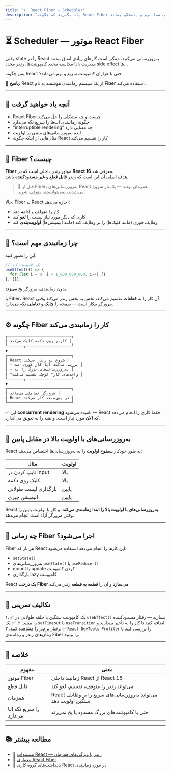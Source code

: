 ```yaml
---
title: "۶. React Fiber — Scheduler"
description: "یاد بگیرید که چگونه React Fiber وظایف رندر بزرگ را به قطعات کوچک‌تر تقسیم می‌کند تا اپ شما نرم و پاسخگو بماند."
---
```


# ⏳ Scheduler — موتور React Fiber

وقتی state را در React به‌روزرسانی می‌کنید، ممکن است کارهای زیادی اتفاق بیفتد: محاسبه مجدد کامپوننت‌ها، رندر مجدد UI، مدیریت side effect ها…

پس چگونه React حتی با هزاران کامپوننت سریع و نرم می‌ماند؟

🎯 **پاسخ:** React از یک سیستم زمانبندی هوشمند به نام **Fiber** استفاده می‌کند.

---

## 🧠 آنچه یاد خواهید گرفت

- React Fiber چیست و چه مشکلی را حل می‌کند
- چگونه زمانبندی اپ‌ها را سریع نگه می‌دارد
- "interruptible rendering" چه معنایی دارد
- ایده به‌روزرسانی‌های مبتنی بر اولویت
- مثال‌هایی از اینکه چگونه React کار را تقسیم می‌کند

---

## 🔹 Fiber چیست؟

**Fiber** موتور رندر داخلی است که در **React 16** معرفی شد.  
هدف اصلی آن این است که رندر **قابل قطع** و **غیر مسدودکننده** باشد.

> 🧠 قبل از Fiber، به‌روزرسانی‌های React همزمان بودند — یک بار شروع می‌شدند، نمی‌توانستند متوقف شوند.

حالا، Fiber به React اجازه می‌دهد:

- کار را **متوقف** و **ادامه** دهد
- کاری که دیگر مورد نیاز نیست را **لغو** کند
- وظایف فوری (مانند کلیک‌ها) را بر وظایف کند (مانند انیمیشن‌ها) **اولویت‌بندی** کند

---

## 🔄 چرا زمانبندی مهم است؟

این را تصور کنید:

```js
// یک کامپوننت کند
useEffect(() => {
  for (let i = 0; i < 1_000_000_000; i++) {}
}, []);
```

بدون زمانبندی، مرورگر **یخ می‌زند**.

با Fiber، React آن کار را به **قطعات** تقسیم می‌کند، بخش به بخش رندر می‌کند وقتی مرورگر بیکار است — صفحه را **چابک** و **تعاملی** نگه می‌دارد.

---

## ⚙️ چگونه Fiber کار را زمانبندی می‌کند

```css
┌────────────────────────────┐
│ کاربر روی دکمه کلیک می‌کند │
└───────┬────────────────────┘
▼
┌────────────────────────────┐
│ React شروع به رندر می‌کند │
│ - بررسی می‌کند آیا کار فوری است │
│ - به‌روزرسانی‌های بزرگ را به │
│ "واحدهای کار" کوچک تقسیم می‌کند │
└───────┬────────────────────┘
▼
┌────────────────────────────┐
│ مرورگر تعاملی می‌ماند │
│ React در پس‌زمینه کار می‌کند │
└────────────────────────────┘
```

✅ این **concurrent rendering** نامیده می‌شود — React فقط کاری را انجام می‌دهد که **الان** مورد نیاز است، و بقیه را به تعویق می‌اندازد.

---

## 🔸 به‌روزرسانی‌های با اولویت بالا در مقابل پایین

React به طور خودکار **سطوح اولویت** را به به‌روزرسانی‌ها اختصاص می‌دهد:

| مثال                 | اولویت |
| -------------------- | ------ |
| تایپ کردن در input   | بالا   |
| کلیک روی دکمه        | بالا   |
| بارگذاری لیست طولانی | پایین  |
| انیمیشن چیزی         | پایین  |

React **به‌روزرسانی‌های با اولویت بالا را ابتدا زمانبندی می‌کند**، و کار با اولویت پایین را وقتی مرورگر آزاد است انجام می‌دهد.

---

## 🔸 چه زمانی Fiber اجرا می‌شود؟

Fiber هر بار که React این کارها را انجام می‌دهد استفاده می‌شود:

- `setState()`
- به‌روزرسانی‌های `useState()` یا `useReducer()`
- mount یا update کردن کامپوننت
- بارگذاری lazy کامپوننت

React **یک درخت Fiber می‌سازد** و آن را **قطعه به قطعه** رندر می‌کند.

---

## 🧪 تکالیف تمرینی

۱. ✅ یک کامپوننت سنگین با حلقه طولانی در `useEffect()` بسازید — رفتار مسدودکننده را ببینید.
۲. ✅ یک `setTimeout` یا `useTransition` اضافه کنید تا کار را به تأخیر بیندازید و رفتار نرم‌تر را مشاهده کنید.
۳. ✅ `React DevTools Profiler` را بررسی کنید تا زمان‌های رندر و زمانبندی Fiber را ببینید.

---

## 🧠 خلاصه

| مفهوم                  | معنی                                                             |
| ---------------------- | ---------------------------------------------------------------- |
| موتور Fiber            | زمانبند داخلی React از React 16                                  |
| قابل قطع               | می‌تواند رندر را متوقف، تقسیم، لغو کند                           |
| همزمان                 | React می‌تواند به‌روزرسانی‌های سریع را بر وظایف سنگین اولویت دهد |
| UI را سریع نگه می‌دارد | حتی با کامپوننت‌های بزرگ مسدود یا یخ نمی‌زند                     |

---

## 📚 مطالعه بیشتر

- 🔗 [مستندات React — رندر با ویژگی‌های همزمان](https://react.dev/learn/rendering)
- 🔗 [معماری React Fiber](https://github.com/acdlite/react-fiber-architecture)
- 🔗 [یادداشت‌های گروه کاری React در مورد زمانبندی](https://github.com/reactwg)
